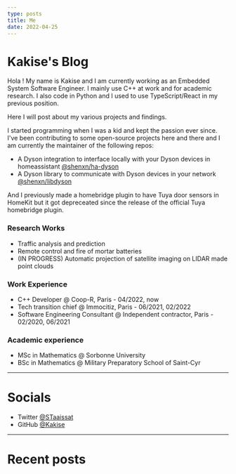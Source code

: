 ```yaml
---
type: posts
title: Me
date: 2022-04-25
---
```


# Kakise's Blog

Hola ! My name is Kakise and I am currently working as an Embedded System Software Engineer. I mainly use C++ at work and for academic research. I also code in Python and
I used to use TypeScript/React in my previous position.

Here I will post about my various projects and findings.

I started programming when I was a kid and kept the passion ever since. I've been contributing to some open-source projects here and there and I am currently the maintainer
of the following repos:

- A Dyson integration to interface locally with your Dyson devices in homeassistant [@shenxn/ha-dyson](https://github.com/shenxn/ha-dyson)
- A Dyson library to communicate with Dyson devices in your network [@shenxn/libdyson](https://github.com/shenxn/libdyson)

And I previously made a homebridge plugin to have Tuya door sensors in HomeKit but it got depreceated since the release of the official Tuya homebridge plugin.

### Research Works

- Traffic analysis and prediction
- Remote control and fire of mortar batteries
- (IN PROGRESS) Automatic projection of satellite imaging on LIDAR made point clouds

### Work Experience

- C++ Developer @ Coop-R, Paris - 04/2022, now
- Tech transition chief @ Immocitiz, Paris - 06/2021, 02/2022
- Software Engineering Consultant @ Independent contractor, Paris - 02/2020, 06/2021

### Academic experience

- MSc in Mathematics @ Sorbonne University
- BSc in Mathematics @ Military Preparatory School of Saint-Cyr

---

# Socials

- Twitter [@STaaissat](https://twitter.com/STaaissat)
- GitHub [@Kakise](https://github.com/Kakise)

---

# Recent posts
